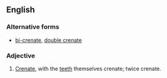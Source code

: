 ==English==

===Alternative forms===
* [[bi-crenate]], [[double crenate]]

===Adjective===
{{en-adj}}

# {{context|botany|lang=en}} [[crenate|Crenate]], with the [[teeth]] themselves crenate; twice crenate.